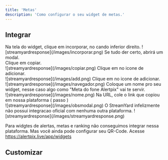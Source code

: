 ```yaml
---
title: 'Metas'
description: 'Como configurar o seu widget de metas.'
---
```


## Integrar

<AccordionGroup>
  <Accordion title="OBS">
   <Steps>
    <Step title="Clique em Incorporar">
        Na tela do widget, clique em incorporar, no cando inferior direito.
        ![streamyardresponse](/images/incorporar.png)
    </Step>
    <Step title="Copie a URL">
        Se tudo der certo, abrirá um modal. <br/>
        Clique em copiar. <br/>
        ![streamyardresponse](/images/copiar.png)
    </Step>
    <Step title="Agora no OBS">
        Clique em no icone de adicionar. <br/>
        ![streamyardresponse](/images/add.png)
    </Step>
    <Step title="Clique em Navegador">
        Clique em no icone de adicionar. <br/>
        ![streamyardresponse](/images/navegador.png)
    </Step>
    <Step title="Clique em Navegador">
        Coloque um nome pro seu widget, nesse caso algo como "Meta do fone Alertpix" vai te servir. <br/>
        ![streamyardresponse](/images/nome.png)
    </Step>
    <Step title="Clique em Navegador">
        Na URL, cole o link que copiou em nossa plataforma ( passo ) <br/>
        ![streamyardresponse](/images/obsmodal.png)
    </Step>
    </Steps>
</Accordion>

  <Accordion title="StreamYard">
   O StreamYard infelizmente não possui integracao oficial com nenhuma outra plataforma. 
   ![streamyardresponse](/images/streamyardresponse.png)

   Para widgtes de alertas, metas e ranking não conseguimos integrar nessa plataforma. Mas você ainda pode configurar seu QR-Code.
 <Steps>
  <Step title="Abra seu painel">
    Acesse https://alertpix.live/app/widgets <br/>
  </Step>
</Steps>


  </Accordion>
</AccordionGroup>

## Customizar
